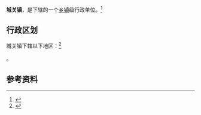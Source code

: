{{中国乡级行政区|61/09/21/100/000}}

'''城关镇'''，是{{PRC admin/fullname|61/09/21/100/000|3}}下辖的一个[[乡镇|乡镇]]级行政单位。<ref>{{PRC admin/ref sgc|{{PRC admin/parent|61/09/21/100/000}}}}</ref>

== 行政区划 ==

城关镇下辖以下地区：<ref>{{PRC admin/ref sgc|61/09/21/100/000}}</ref>

{{PRC admin/children|61/09/21/100/000}}。

== 参考资料 ==

{{reflist}}

{{行政区划小作品}}
{{PRC admin/navcat|61/09/21/100/000}}